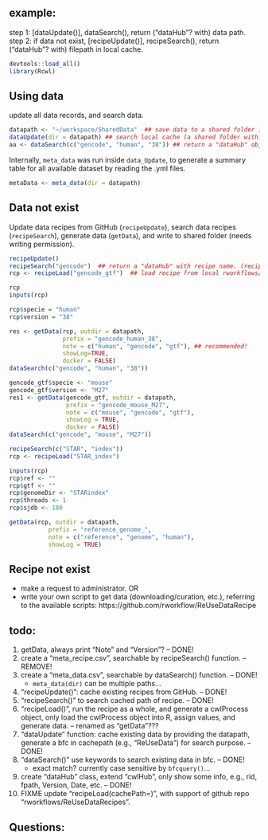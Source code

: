 ## example:
step 1: [dataUpdate()], dataSearch(), return ("dataHub"? with) data path. 
step 2: if data not exist, [recipeUpdate()], recipeSearch(), return ("dataHub"? with) filepath in local cache. 


```R
devtools::load_all()
library(Rcwl)
```

## Using data

update all data records, and search data. 

```r
datapath <- "~/workspace/SharedData"  ## save data to a shared folder in group
dataUpdate(dir = datapath) ## search local cache (a shared folder within the group) for all available YAML file (go with each data), return a table for all available data.  
aa <- dataSearch(c("gencode", "human", "38")) ## return a "dataHub" object, showing data path. 
``` 

Internally, `meta_data` was run inside `data_Update`, to generate a
summary table for all available dataset by reading the .yml files.

```r
metaData <- meta_data(dir = datapath)
```

## Data not exist

Update data recipes from GitHub (`recipeUpdate`), search data recipes
(`recipeSearch`), generate data (`getData`), and write to shared
folder (needs writing permission).

```r
recipeUpdate()
recipeSearch("gencode")  ## return a "dataHub" with recipe name. (recipes are "rcwlProcess" object)
rcp <- recipeLoad("gencode_gtf")  ## load recipe from local rworkflows/ReUseDataRecipes repo.

rcp
inputs(rcp)

rcp$specie = "human"
rcp$version = "38"

res <- getData(rcp, outdir = datapath,
               prefix = "gencode_human_38", 
               note = c("human", "gencode", "gtf"), ## recommended!
               showLog=TRUE,
               docker = FALSE)
dataSearch(c("gencode", "human", "38"))

gencode_gtf$specie <- "mouse"
gencode_gtf$version <- "M27"
res1 <- getData(gencode_gtf, outdir = datapath,
                prefix = "gencode_mouse_M27",
                note = c("mouse", "gencode", "gtf"),
                showLog = TRUE,
                docker = FALSE)
dataSearch(c("gencode", "mouse", "M27"))

recipeSearch(c("STAR", "index"))
rcp <- recipeLoad("STAR_index")

inputs(rcp)
rcp$ref <- ""
rcp$gtf <- ""
rcp$genomeDir <- "STARindex"
rcp$threads <- 1
rcp$sjdb <- 100

getData(rcp, outdir = datapath,
           prefix = "reference_genome_",
           note = c("reference", "genome", "human"),
           showLog = TRUE)
```

## Recipe not exist

- make a request to administrator. OR 
- write your own script to get data (downloading/curation, etc.),
  referring to the available scripts:
  https://github.com/rworkflow/ReUseDataRecipe


## todo:

1. getData, always print "Note" and "Version"? -- DONE!
2. create a "meta_recipe.csv", searchable by recipeSearch() function.  -- REMOVE!
3. create a "meta_data.csv", searchable by dataSearch() function.  -- DONE! 
   - `meta_data(dir)` can be multiple paths... 
4. "recipeUpdate()": cache existing recipes from GitHub.   -- DONE!
5. "recipeSearch()" to search cached path of recipe. -- DONE!
6. "recipeLoad()", run the recipe as a whole, and generate a cwlProcess object, only load the cwlProcess object into R, assign values, and generate data. -- renamed as "getData"???
7. "dataUpdate" function: cache existing data by providing the datapath, generate a bfc in cachepath (e.g., "ReUseData") for search purpose.   -- DONE! 
8. "dataSearch()" use keywords to search existing data in bfc. -- DONE!
   - exact match? currently case sensitive by `bfcquery()`... 
   
9. create "dataHub" class, extend "cwlHub", only show some info, e.g., rid, fpath, Version, Date, etc.  -- DONE!
10. FIXME update "recipeLoad(cachePath=)", with support of github repo "rworkflows/ReUseDataRecipes". 

## Questions:
